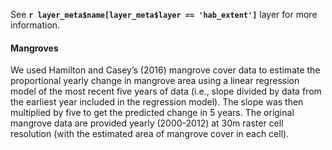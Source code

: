 See **`r layer_meta$name[layer_meta$layer == 'hab_extent']`** layer for more information.

#### Mangroves 
We used Hamilton and Casey's (2016) mangrove cover data to estimate the proportional yearly change in mangrove area using a linear regression model of the most recent five years of data (i.e., slope divided by data from the earliest year included in the regression model).  The slope was then multiplied by five to get the predicted change in 5 years.  The original mangrove data are provided yearly (2000-2012) at 30m raster cell resolution (with the estimated area of mangrove cover in each cell). 
